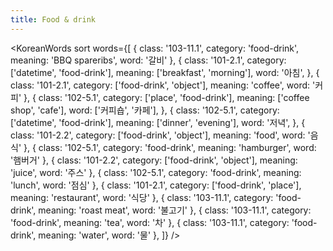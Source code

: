 ```yaml
---
title: Food & drink
---
```



<KoreanWords
  sort
  words={[
    { class: '103-11.1', category: 'food-drink', meaning: 'BBQ spareribs', word: '갈비' },
    {
      class: '101-2.1',
      category: ['datetime', 'food-drink'],
      meaning: ['breakfast', 'morning'],
      word: '아침',
    },
    { class: '101-2.1', category: ['food-drink', 'object'], meaning: 'coffee', word: '커피' },
    {
      class: '102-5.1',
      category: ['place', 'food-drink'],
      meaning: ['coffee shop', 'cafe'],
      word: ['커피숍', '카페'],
    },
    {
      class: '102-5.1',
      category: ['datetime', 'food-drink'],
      meaning: ['dinner', 'evening'],
      word: '저녁',
    },
    { class: '101-2.2', category: ['food-drink', 'object'], meaning: 'food', word: '음식' },
    { class: '102-5.1', category: 'food-drink', meaning: 'hamburger', word: '햄버거' },
    { class: '101-2.2', category: ['food-drink', 'object'], meaning: 'juice', word: '주스' },
    { class: '102-5.1', category: 'food-drink', meaning: 'lunch', word: '점심' },
    { class: '101-2.1', category: ['food-drink', 'place'], meaning: 'restaurant', word: '식당' },
    { class: '103-11.1', category: 'food-drink', meaning: 'roast meat', word: '불고기' },
    { class: '103-11.1', category: 'food-drink', meaning: 'tea', word: '차' },
    { class: '103-11.1', category: 'food-drink', meaning: 'water', word: '물' },
  ]}
/>
